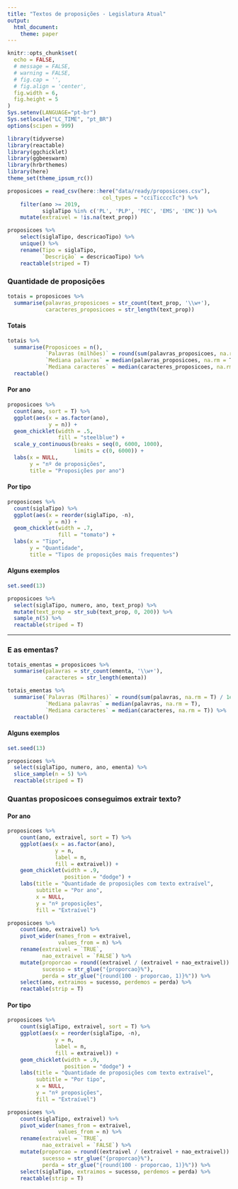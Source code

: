 ```yaml
---
title: "Textos de proposições - Legislatura Atual"
output:
  html_document:
    theme: paper
---
```


```r
knitr::opts_chunk$set(
  echo = FALSE,
  # message = FALSE,
  # warning = FALSE,
  # fig.cap = '',
  # fig.align = 'center',
  fig.width = 6,
  fig.height = 5
)
Sys.setenv(LANGUAGE="pt-br")
Sys.setlocale("LC_TIME", "pt_BR")
options(scipen = 999)
```

```r
library(tidyverse)
library(reactable)
library(ggchicklet)
library(ggbeeswarm)
library(hrbrthemes)
library(here)
theme_set(theme_ipsum_rc())
```

```r
proposicoes = read_csv(here::here("data/ready/proposicoes.csv"),
                              col_types = "cciTiccccTc") %>% 
    filter(ano >= 2019,
           siglaTipo %in% c('PL', 'PLP', 'PEC', 'EMS', 'EMC')) %>% 
    mutate(extraivel = !is.na(text_prop))
```

```r
proposicoes %>%
    select(siglaTipo, descricaoTipo) %>% 
    unique() %>% 
    rename(Tipo = siglaTipo,
           `Descrição` = descricaoTipo) %>% 
    reactable(striped = T)
```

### Quantidade de proposições

```r
totais = proposicoes %>% 
  summarise(palavras_proposicoes = str_count(text_prop, '\\w+'),
            caracteres_proposicoes = str_length(text_prop))
```

#### Totais

```r
totais %>% 
  summarise(Proposicoes = n(),
            `Palavras (milhões)` = round(sum(palavras_proposicoes, na.rm = T) / 1e6, 1),
            `Mediana palavras` = median(palavras_proposicoes, na.rm = T),
            `Mediana caracteres` = median(caracteres_proposicoes, na.rm = T)) %>% 
  reactable()
```

#### Por ano

```r
proposicoes %>% 
  count(ano, sort = T) %>% 
  ggplot(aes(x = as.factor(ano),
             y = n)) +
  geom_chicklet(width = .5,
                fill = "steelblue") +
  scale_y_continuous(breaks = seq(0, 6000, 1000),
                     limits = c(0, 6000)) +
  labs(x = NULL,
       y = "nº de proposições",
       title = "Proposições por ano")
```

#### Por tipo

```r
proposicoes %>% 
  count(siglaTipo) %>% 
  ggplot(aes(x = reorder(siglaTipo, -n),
             y = n)) +
  geom_chicklet(width = .7,
                fill = "tomato") +
  labs(x = "Tipo",
       y = "Quantidade",
       title = "Tipos de proposições mais frequentes")
```

#### Alguns exemplos

```r
set.seed(13)

proposicoes %>% 
  select(siglaTipo, numero, ano, text_prop) %>% 
  mutate(text_prop = str_sub(text_prop, 0, 200)) %>% 
  sample_n(5) %>% 
  reactable(striped = T)
```

*** 

### E as ementas?

```r
totais_ementas = proposicoes %>% 
  summarise(palavras = str_count(ementa, '\\w+'),
            caracteres = str_length(ementa))

totais_ementas %>% 
  summarise(`Palavras (Milhares)` = round(sum(palavras, na.rm = T) / 1e3, 1),
            `Mediana palavras` = median(palavras, na.rm = T),
            `Mediana caracteres` = median(caracteres, na.rm = T)) %>% 
  reactable()
```

#### Alguns exemplos

```r
set.seed(13)

proposicoes %>% 
  select(siglaTipo, numero, ano, ementa) %>% 
  slice_sample(n = 5) %>% 
  reactable(striped = T)
```


### Quantas proposicoes conseguimos extrair texto?

#### Por ano

```r
proposicoes %>% 
    count(ano, extraivel, sort = T) %>% 
    ggplot(aes(x = as.factor(ano),
               y = n,
               label = n,
               fill = extraivel)) +
    geom_chicklet(width = .9,
                  position = "dodge") +
    labs(title = "Quantidade de proposições com texto extraível",
         subtitle = "Por ano",
         x = NULL,
         y = "nº proposições",
         fill = "Extraível")
```

```r
proposicoes %>% 
    count(ano, extraivel) %>% 
    pivot_wider(names_from = extraivel,
                values_from = n) %>% 
    rename(extraivel = `TRUE`,
           nao_extraivel = `FALSE`) %>% 
    mutate(proporcao = round((extraivel / (extraivel + nao_extraivel)) * 100, 1),
           sucesso = str_glue("{proporcao}%"),
           perda = str_glue("{round(100 - proporcao, 1)}%")) %>% 
    select(ano, extraimos = sucesso, perdemos = perda) %>% 
    reactable(strip = T)
```


#### Por tipo

```r
proposicoes %>% 
    count(siglaTipo, extraivel, sort = T) %>% 
    ggplot(aes(x = reorder(siglaTipo, -n),
               y = n,
               label = n,
               fill = extraivel)) +
    geom_chicklet(width = .9,
                  position = "dodge") +
    labs(title = "Quantidade de proposições com texto extraível",
         subtitle = "Por tipo",
         x = NULL,
         y = "nº proposições",
         fill = "Extraível")
```

```r
proposicoes %>% 
    count(siglaTipo, extraivel) %>% 
    pivot_wider(names_from = extraivel,
                values_from = n) %>% 
    rename(extraivel = `TRUE`,
           nao_extraivel = `FALSE`) %>% 
    mutate(proporcao = round((extraivel / (extraivel + nao_extraivel)) * 100, 1),
           sucesso = str_glue("{proporcao}%"),
           perda = str_glue("{round(100 - proporcao, 1)}%")) %>% 
    select(siglaTipo, extraimos = sucesso, perdemos = perda) %>% 
    reactable(strip = T)
```